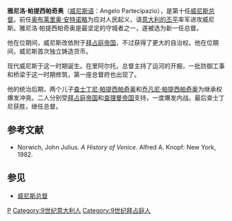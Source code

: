 {{no footnotes|time=2016-11-26T07:36:13+00:00}}
{{Infobox monarch
|title=威尼斯总督
|name= 雅尼洛·帕提西帕奇奥
| image=Doge Angelo Partecipazio.png
| caption = 纹章
| reign = 811-827
| order = 10
| predecessor = [[奥布莱里奥·安特诺略|奥布莱里奥·安特诺略]]
| successor = [[查士丁尼·帕提西帕奇奥|查士丁尼·帕提西帕奇奥]]
| spouse 1 = 
| spouse 2 =
| issue =[[查士丁尼·帕提西帕奇奥|查士丁尼]]、[[乔凡尼一世·帕提西帕奇奥|乔凡尼]]
| dynasty = 
| father = 
| mother = 
| birth_date = 
| birth_place = 
| death_date =
| death_place = 
| place of burial = 
|}}
'''雅尼洛·帕提西帕奇奥'''（[[威尼斯语|威尼斯语]]：Angelo Partecipazio），是第十任[[威尼斯总督|威尼斯总督]]。前任[[奥布莱里奥·安特诺略|奥布莱里奥·安特诺略]]为应对人民起义，请[[意大利的丕平|意大利的丕平]]率军进攻威尼斯。雅尼洛·帕提西帕奇奥是最坚定的守城者之一，遂被选为新一任总督。

他在位期间，威尼斯改依附于[[拜占庭帝国|拜占庭帝国]]，不过获得了更大的自治权。他在位期间，威尼斯首次独立铸造货币。

现代威尼斯于这一时期诞生。在里阿尔托，总督主持了运河的开掘，一批防御工事和桥梁于这一时期修筑，第一座总督府也出现了。

他的统治后期，两个儿子[[查士丁尼·帕提西帕奇奥|查士丁尼·帕提西帕奇奥]]和[[乔凡尼一世·帕提西帕奇奥|乔凡尼·帕提西帕奇奥]]为继承权爆发冲突。二人分别受[[拜占庭帝国|拜占庭帝国]]和[[查理曼帝国|查理曼帝国]]支持，一度爆发内战。最后查士丁尼获胜，继任总督。

== 参考文献 ==
*Norwich, John Julius. ''A History of Venice''. Alfred A. Knopf: New York, 1982.
==参见==
*[[威尼斯总督|威尼斯总督]]

{{S-start}}
{{s-off}}
{{succession box |
  before= [[奥布莱里奥·安特诺略|奥布莱里奥·安特诺略]]|
  title=[[威尼斯总督|威尼斯总督]] |
  years=811年－827年|
  after= [[查士丁尼·帕提西帕奇奥|查士丁尼·帕提西帕奇奥]]
}}
{{S-end}}
{{Authority control}}
[[Category:威尼斯总督|P]]
[[Category:9世纪意大利人|Category:9世纪意大利人]]
[[Category:9世纪拜占庭人|Category:9世纪拜占庭人]]
